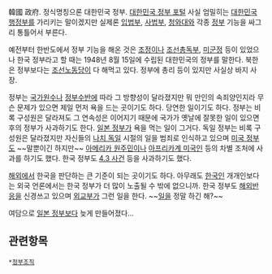 韓國 政府. 정식명칭으론 대한민국 정부. [http://www.korea.go.kr/main.do 대한민국 정부 포털] 사실 엄밀히는 [[대한민국]] [[행정부]]를 가리키는 말이겠지만 실제론 [[입법부]], [[사법부]], [[청와대]]와 각종 [[정부]] 기능을 싸그리 통틀어서 부른다.

예전부터 한반도에서 정부 기능을 해온 것은 [[조정]]이나 [[조선총독부]], [[미군정]] 등이 있었으나 한국 정부라고 할 때는 1948년 8월 15일에 수립된 대한민국의 정부를 말한다. 북한은 정부보다는 [[조선노동당]]이 다 해먹고 있다. 정부에 총리 등이 있지만 사실상 바지 사장.

정부는 [[국가원수]]나 [[정부수반]]에 따라 그 방향성이 달라졌지만 뭐 만인의 속죄양인지라 무슨 문제가 있으면 제일 먼저 욕을 드는 곳이기도 하다. 당연한 일이기도 하다. 정부는 비록 구성원은 달라져도 그 연속성은 이어지기 때문에 국가가 옛날에 잘못한 일이 있으면 후의 정부가 사과하기도 한다. [[일본 정부]]가 욕을 먹는 일이 그거다. 독일 정부는 비록 구성원은 달라졌지만 자신들의 [[나치 독일]] 시절의 일을 범죄로 인식하고 있으며 [[미국 정부]]도 ~~말뿐이긴 하지만~~ [[아메리카 원주민]]이나 [[아프리카계 미국인]] 등의 차별 조처에 사과를 하기도 했다. 한국 정부도 [[4.3 사건]] 등을 사과하기도 했다.

[[해외]]에서 한국을 판단하는 큰 기준이 되는 곳이기도 하다. 아무래도 [[한국인]] 개개인보다는 외국 언론에서는 한국 정부가 더 많이 노출될 수 밖에 없으니까. 한국 정부도 [[해외반응]]을 신경쓰고 있으며 [[외교부]]가 그런 일을 한다. ~~[[일]]을 정말 하긴 해?~~

여담으로 [[일본 정부]]보다 늦게 만들어졌다...
== 관련항목 ==
 *[[정부조직]]
